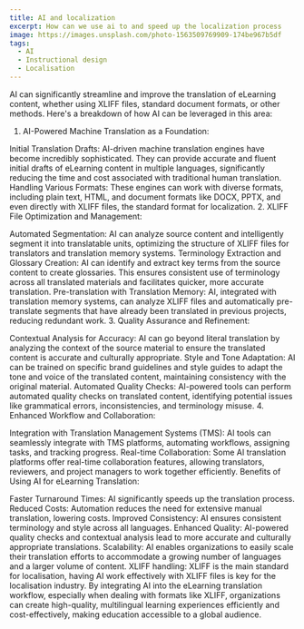 ```yaml
---
title: AI and localization
excerpt: How can we use ai to and speed up the localization process
image: https://images.unsplash.com/photo-1563509769909-174be967b5df
tags:
  - AI
  - Instructional design
  - Localisation
---
```


AI can significantly streamline and improve the translation of eLearning content, whether using XLIFF files, standard document formats, or other methods. Here's a breakdown of how AI can be leveraged in this area:

1. AI-Powered Machine Translation as a Foundation:

Initial Translation Drafts: AI-driven machine translation engines have become incredibly sophisticated. They can provide accurate and fluent initial drafts of eLearning content in multiple languages, significantly reducing the time and cost associated with traditional human translation.
Handling Various Formats: These engines can work with diverse formats, including plain text, HTML, and document formats like DOCX, PPTX, and even directly with XLIFF files, the standard format for localization.
2. XLIFF File Optimization and Management:

Automated Segmentation: AI can analyze source content and intelligently segment it into translatable units, optimizing the structure of XLIFF files for translators and translation memory systems.
Terminology Extraction and Glossary Creation: AI can identify and extract key terms from the source content to create glossaries. This ensures consistent use of terminology across all translated materials and facilitates quicker, more accurate translation.
Pre-translation with Translation Memory: AI, integrated with translation memory systems, can analyze XLIFF files and automatically pre-translate segments that have already been translated in previous projects, reducing redundant work.
3. Quality Assurance and Refinement:

Contextual Analysis for Accuracy: AI can go beyond literal translation by analyzing the context of the source material to ensure the translated content is accurate and culturally appropriate.
Style and Tone Adaptation: AI can be trained on specific brand guidelines and style guides to adapt the tone and voice of the translated content, maintaining consistency with the original material.
Automated Quality Checks: AI-powered tools can perform automated quality checks on translated content, identifying potential issues like grammatical errors, inconsistencies, and terminology misuse.
4. Enhanced Workflow and Collaboration:

Integration with Translation Management Systems (TMS): AI tools can seamlessly integrate with TMS platforms, automating workflows, assigning tasks, and tracking progress.
Real-time Collaboration: Some AI translation platforms offer real-time collaboration features, allowing translators, reviewers, and project managers to work together efficiently.
Benefits of Using AI for eLearning Translation:

Faster Turnaround Times: AI significantly speeds up the translation process.
Reduced Costs: Automation reduces the need for extensive manual translation, lowering costs.
Improved Consistency: AI ensures consistent terminology and style across all languages.
Enhanced Quality: AI-powered quality checks and contextual analysis lead to more accurate and culturally appropriate translations.
Scalability: AI enables organizations to easily scale their translation efforts to accommodate a growing number of languages and a larger volume of content.
XLIFF handling:  XLIFF is the main standard for localisation, having AI work effectively with XLIFF files is key for the localisation industry.
By integrating AI into the eLearning translation workflow, especially when dealing with formats like XLIFF, organizations can create high-quality, multilingual learning experiences efficiently and cost-effectively, making education accessible to a global audience.
